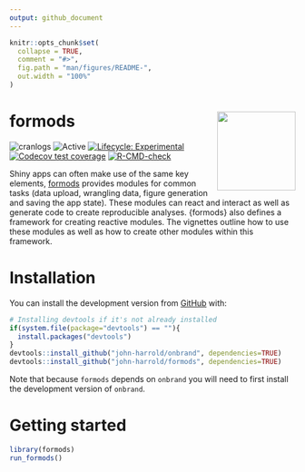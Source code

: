 ```yaml
---
output: github_document
---
```


<!-- README.md is generated from README.Rmd. Please edit that file -->

```r
knitr::opts_chunk$set(
  collapse = TRUE,
  comment = "#>",
  fig.path = "man/figures/README-",
  out.width = "100%"
)
```

# formods <img src="man/figures/logo.png" align="right" height="138.5" />

<!---
[![version](https://www.r-pkg.org/badges/version/formods)](https://CRAN.R-project.org/package=formods)
---> 

<!-- badges: start -->
![cranlogs](https://cranlogs.r-pkg.org/badges/formods) 
![Active](https://www.repostatus.org/badges/latest/active.svg)
[![Lifecycle: Experimental](https://img.shields.io/badge/lifecycle-experimental-orange.svg)](https://lifecycle.r-lib.org/articles/stages.html)
[![Codecov test coverage](https://codecov.io/gh/john-harrold/formods/branch/master/graph/badge.svg)](https://app.codecov.io/gh/john-harrold/formods?branch=master)
[![R-CMD-check](https://github.com/john-harrold/formods/actions/workflows/R-CMD-check.yaml/badge.svg)](https://github.com/john-harrold/formods/actions/workflows/R-CMD-check.yaml)
<!-- badges: end -->

Shiny apps can often make use of the same key elements, [formods](<https://formods.ubiquity.tools>) provides modules for common tasks (data upload, wrangling data, figure generation and saving the app state). These modules can react and interact as well as generate code to create reproducible analyses. {formods} also defines a framework for creating reactive modules. The vignettes outline how to use these modules as well as how to create other modules within this framework.

# Installation
<!---
You can install the released version of ``formods`` from [CRAN](https://cran.r-project.org/package=formods) with:

``` r
install.packages("formods")
```
--->

You can install the development version from [GitHub](https://github.com/john-harrold/formods) with:

``` r
# Installing devtools if it's not already installed
if(system.file(package="devtools") == ""){
  install.packages("devtools") 
}
devtools::install_github("john-harrold/onbrand", dependencies=TRUE)
devtools::install_github("john-harrold/formods", dependencies=TRUE)
```
Note that because `formods` depends on `onbrand` you will need to first install the development version of `onbrand`.

# Getting started

``` r 
library(formods)
run_formods()
```
